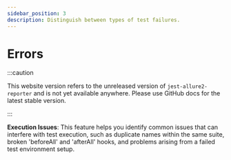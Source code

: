 ```yaml
---
sidebar_position: 3
description: Distinguish between types of test failures.
---
```


# Errors

:::caution

This website version refers to the unreleased version of `jest-allure2-reporter` and is not yet available
anywhere. Please use GitHub docs for the latest stable version.

:::

**Execution Issues**: This feature helps you identify common issues that can interfere with test execution, such as duplicate names within the same suite, broken 'beforeAll' and 'afterAll' hooks, and problems arising from a failed test environment setup.
